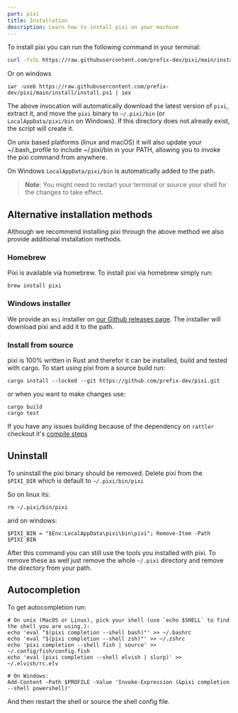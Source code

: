 ```yaml
---
part: pixi
title: Installation
description: Learn how to install pixi on your machine
---
```


To install pixi you can run the following command in your terminal:

```bash
curl -fsSL https://raw.githubusercontent.com/prefix-dev/pixi/main/install/install.sh | bash
```

Or on windows

```shell
iwr -useb https://raw.githubusercontent.com/prefix-dev/pixi/main/install/install.ps1 | iex
```

The above invocation will automatically download the latest version of `pixi`, extract it, and move the `pixi` binary to `~/.pixi/bin` (or `LocalAppData/pixi/bin` on Windows).
If this directory does not already exist, the script will create it.

On unix based platforms (linux and macOS) it will also update your ~/.bash_profile to include ~/.pixi/bin in your PATH, allowing you to invoke the pixi command from anywhere.

On Windows `LocalAppData/pixi/bin` is automatically added to the path.

> **Note**: You might need to restart your terminal or source your shell for the changes to take effect.

## Alternative installation methods

Although we recommend installing pixi through the above method we also provide additional installation methods.

### Homebrew

Pixi is available via homebrew. To install pixi via homebrew simply run:

```shell
brew install pixi
```

### Windows installer

We provide an `msi` installer on [our Github releases page](https://github.com/prefix-dev/pixi/releases/latest).
The installer will download pixi and add it to the path.

### Install from source

pixi is 100% written in Rust and therefor it can be installed, build and
tested with cargo.
To start using pixi from a source build run:

```shell
cargo install --locked --git https://github.com/prefix-dev/pixi.git
```

or when you want to make changes use:

```shell
cargo build
cargo test
```

If you have any issues building because of the dependency on `rattler` checkout
it's [compile steps](https://github.com/mamba-org/rattler/tree/main#give-it-a-try)

## Uninstall

To uninstall the pixi binary should be removed.
Delete pixi from the `$PIXI_DIR` which is default to `~/.pixi/bin/pixi`

So on linux its:

```shell
rm ~/.pixi/bin/pixi
```

and on windows:

```shell
$PIXI_BIN = "$Env:LocalAppData\pixi\bin\pixi"; Remove-Item -Path $PIXI_BIN
```

After this command you can still use the tools you installed with pixi.
To remove these as well just remove the whole `~/.pixi` directory and remove the directory from your path.

## Autocompletion

To get autocompletion run:

```shell
# On unix (MacOS or Linux), pick your shell (use `echo $SHELL` to find the shell you are using.):
echo 'eval "$(pixi completion --shell bash)"' >> ~/.bashrc
echo 'eval "$(pixi completion --shell zsh)"' >> ~/.zshrc
echo 'pixi completion --shell fish | source' >> ~/.config/fish/config.fish
echo 'eval (pixi completion --shell elvish | slurp)' >> ~/.elvish/rc.elv

# On Windows:
Add-Content -Path $PROFILE -Value 'Invoke-Expression (&pixi completion --shell powershell)'
```

And then restart the shell or source the shell config file.
